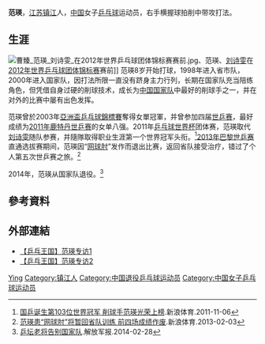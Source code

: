 {{noteTA|G1=Table Tennis}}
{{Infobox 乒乓球|
| playername= 范瑛
| image=曹臻 范瑛 刘诗雯 在2012年世界乒乓球团体锦标赛赛前.jpg
| imagesize=320px
| caption =范瑛(中)
| fullname = 
| education = 
| hrank= 第10位（2010年1月）<ref>[http://www.ittf.com/ittf_ranking/world_ranking_per_name.asp?Player_ID=102660&Siniors=1&U18=0&U21=0&s_Gender=&s_Month=&s_Year=&s_vName=&Formtbl_ranking_Sorting=2&Formtbl_ranking_Sorted=& World ranking Record for FAN Ying (CHN)] {{webarchive|url=https://web.archive.org/web/20120813101055/http://www.ittf.com/ittf_ranking/world_ranking_per_name.asp?Player_ID=102660&Siniors=1&U18=0&U21=0&s_Gender=&s_Month=&s_Year=&s_vName=&Formtbl_ranking_Sorting=2&Formtbl_ranking_Sorted=& |date=2012-08-13 }}</ref>
| nationality = {{CHN-1949}}
| national_team={{CHN-1949}}
| hometown = {{CHN-1949}}江蘇省
| playingstyle = 右手横握球拍削中带攻打法<ref name="范瑛">[http://sports.sina.com.cn/star/fan_ying/ 体育之星-范瑛]</ref>
| birthdate = {{birth date and age|1986|2|12}}<ref name="范瑛"/>
| birthplace = {{CHN}}[[江苏省|江苏省]][[镇江市|镇江市]]<ref name="范瑛"/>
| death_date  = 
| death_place =
| height = {{height|m=1.62}}<ref name="范瑛"/>
| weight = {{weight|kg=56}}<ref name="范瑛"/>
| medaltemplates=
{{MedalCountry|{{CHN-1949}}}}
{{MedalSport|女子[[乒乓球|乒乓球]]}}
{{MedalCompetition|夏季世界大學運動會}}
{{MedalGold|2011年中國廣東省深圳市南山區|女子團體}}
{{MedalSilver|2011年中國廣東省深圳市南山區|女子單打}}
{{MedalCompetition|[[乒乓球世界杯|乒乓球世界杯]]}}
{{MedalGold|2011年马格德堡|女子团体}}
}}
{{世大運獎牌記錄
|項目=桌球
|a1=2011
|b1=1
|c1=女子團體
|a2=2011
|b2=2
|c2=女子單打
}}
'''范瑛'''{{BD|1986年|2月12日||}}，[[江苏|江苏]][[镇江|镇江]]人，[[中国|中国]]女子[[乒乓球|乒乓球]]运动员，右手横握球拍削中带攻打法。

== 生涯 ==
[[File:曹臻_范瑛_刘诗雯_在2012年世界乒乓球团体锦标赛赛前.jpg|thumb]]、范瑛、[[刘诗雯|刘诗雯]]在[[2012年世界乒乓球團體錦標賽|2012年世界乒乓球团体锦标赛]]赛前]]
范瑛8岁开始打球，1998年进入省市队，2000年进入国家队，因打法所限一直没有跻身主力行列，长期在国家队充当陪练角色，但凭借自身过硬的削球技术，成长为[[中国国家乒乓球队|中国国家队]]中最好的削球手之一，并在对外的比赛中屡有出色发挥。

范瑛曾於2003年[[亞洲盃乒乓球錦標賽|亞洲盃乒乓球錦標賽]]奪得女單冠軍，并曾参加四届[[世乒赛|世乒赛]]，最好成绩为[[2011年世界乒乓球锦标赛|2011年鹿特丹世乒赛]]的女单八强。2011年[[乒乓球世界杯|乒乓球世界杯]]团体赛，范瑛取代[[刘诗雯|刘诗雯]]随队参赛，并隨隊取得职业生涯第一个世界冠军头衔。<ref>[http://sports.sina.com.cn/o/2011-11-06/21045818820.shtml 国乒诞生第103位世界冠军 削球手范瑛光荣上榜].新浪体育.2011-11-06</ref>[[2013年世界乒乓球锦标赛|2013年巴黎世乒赛]]直通选拔赛期间，范瑛因“[[网球肘|网球肘]]”发作而退出比赛，返回省队接受治疗，错过了个人第五次世乒赛之旅。<ref>[http://sports.sina.com.cn/o/2013-02-03/22346409844.shtml 范瑛患“网球肘”将暂回省队训练 前四场成绩作废].新浪体育.2013-02-03</ref>

2014年，范瑛从国家队退役。<ref>[http://military.people.com.cn/n/2014/0228/c172467-24488136.html 乒坛老将告别国家队]{{dead link|date=October 2017 |bot=InternetArchiveBot }}.解放军报.2014-02-28</ref>

== 參考資料 ==
{{Reflist}}

== 外部連結 ==
* [http://www.tudou.com/programs/view/6bZbCwOam4g/ 【乒乓王国】范瑛专访1]
* [http://v.youku.com/v_show/id_XMzQ5MDc4NDQ0.html 【乒乓王国】范瑛专访2]

{{亚洲乒乓球锦标赛女子团体冠军}}
{{亞洲杯桌球賽女子單打冠軍}}
{{中国乒乓球}}

{{Authority control}}
{{DEFAULTSORT:Fan范}}
[[Category:范姓|Ying]]
[[Category:镇江人|Category:镇江人]]
[[Category:中国退役乒乓球运动员|Category:中国退役乒乓球运动员]]
[[Category:中国女子乒乓球运动员|Category:中国女子乒乓球运动员]]